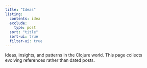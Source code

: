 ```yaml
---
title: "Ideas"
listing:
  contents: idea
  exclude: 
    type: post
  sort: "title"
  sort-ui: true
  filter-ui: true
---
```

Ideas, insights, and patterns in the Clojure world.
This page collects evolving references rather than dated posts.
